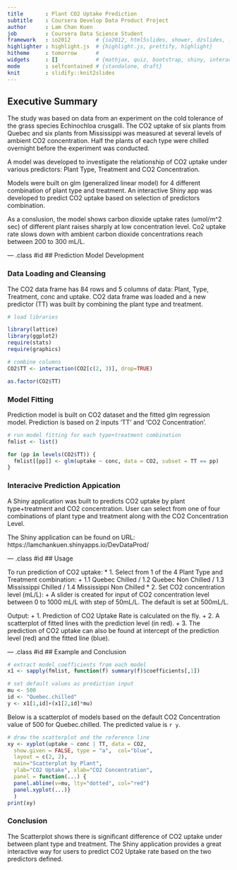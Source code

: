 ```yaml
---
title       : Plant CO2 Uptake Prediction 
subtitle    : Coursera Develop Data Product Project 
author      : Lam Chan Kuen 
job         : Coursera Data Science Student 
framework   : io2012        # {io2012, html5slides, shower, dzslides, ...}
highlighter : highlight.js  # {highlight.js, prettify, highlight}
hitheme     : tomorrow      # 
widgets     : []            # {mathjax, quiz, bootstrap, shiny, interactive}
mode        : selfcontained # {standalone, draft}
knit        : slidify::knit2slides
---
```

## Executive Summary 

The study was based on data from an experiment on the cold tolerance of the
grass species Echinochloa crusgalli. The CO2 uptake of six plants from Quebec and six plants from Mississippi was measured at several levels of ambient CO2 concentration. Half the plants of each type were chilled overnight before the experiment was conducted.

A model was developed to investigate the relationship of CO2 uptake under various predictors: Plant Type, Treatment and CO2 Concentration. 

Models were built on glm (generalized linear model) for 4 different combination of plant type and treatment. An interactive Shiny app was developed to predict CO2 uptake based on selection of predictors combination. 

As a conslusion, the model shows carbon dioxide uptake rates (umol/m^2 sec) of different plant raises sharply at low concentration level. Co2 uptake rate slows down with ambient carbon dioxide concentrations reach between 200 to 300 mL/L.

--- .class #id 
## Prediction Model Development 

### Data Loading and Cleansing 

The CO2 data frame has 84 rows and 5 columns of data: Plant, Type, Treatment, conc and uptake. CO2 data frame was loaded and a new predictor (TT) was built by combining the plant type and treatment.  

```r
# load libraries 

library(lattice) 
library(ggplot2) 
require(stats)
require(graphics)

# combine columns 
CO2$TT <- interaction(CO2[c(2, 3)], drop=TRUE)

as.factor(CO2$TT)
``` 

### Model Fitting

Prediction model is built on CO2 dataset and the fitted glm regression model.
Prediction is based on 2 inputs 'TT' and 'CO2 Concentration'. 

```r
# run model fitting for each type+treatment combination 
fmlist <- list()

for (pp in levels(CO2$TT)) {
  fmlist[[pp]] <- glm(uptake ~ conc, data = CO2, subset = TT == pp)
}
``` 

### Interacive Prediction Appication 

A Shiny application was built to predicts CO2 uptake by plant type+treatment and CO2 concentration. User can select from one of four combinations of plant type and treatment along with the CO2 Concentration Level. 

The Shiny application can be found on URL: https://lamchankuen.shinyapps.io/DevDataProd/ 

--- .class #id 
## Usage  

To run prediction of CO2 uptake: 
* 1. Select from 1 of the 4 Plant Type and Treatment combination: 
+ 1.1 Quebec Chilled / 1.2 Quebec Non Chilled / 1.3 Mississippi Chilled / 1.4 Mississippi Non Chilled
* 2. Set CO2 concentration level (mL/L):
+ A slider is created for input of CO2 concentration level between 0 to 1000 mL/L with step of 50mL/L. The default is set at 500mL/L. 

Output:
+ 1. Prediction of CO2 Uptake Rate is calculated on the fly.
+ 2. A scatterplot of fitted lines with the prediction level (in red). 
+ 3. The prediction of CO2 uptake can also be found at intercept of the prediction level (red) and the fitted line (blue). 

--- .class #id 
## Example and Conclusion 
```r
# extract model coefficients from each model 
x1 <- sapply(fmlist, function(f) summary(f)$coefficients[,1])

# set default values as prediction input 
mu <- 500 
id <- "Quebec.chilled"
y <- x1[1,id]+(x1[2,id]*mu)
```
Below is a scatterplot of models based on the default CO2 Concentration value of 500 for Quebec.chilled. The predicted value is `r y`. 

```r
# draw the scatterplot and the reference line 
xy <- xyplot(uptake ~ conc | TT, data = CO2,
  show.given = FALSE, type = "a",  col="blue", 
  layout = c(2, 2),
  main="Scatterplot by Plant", 
  ylab="CO2 Uptake", xlab="CO2 Concentration",
  panel = function(...) {
  panel.abline(v=mu, lty="dotted", col="red")
  panel.xyplot(...)}
  )
print(xy)
``` 
### Conclusion 
The Scatterplot  shows there is significant difference of CO2 uptake under between plant type and treatment. The Shiny application provides a great interactive way for users to predict CO2 Uptake rate based on the two predictors defined. 


